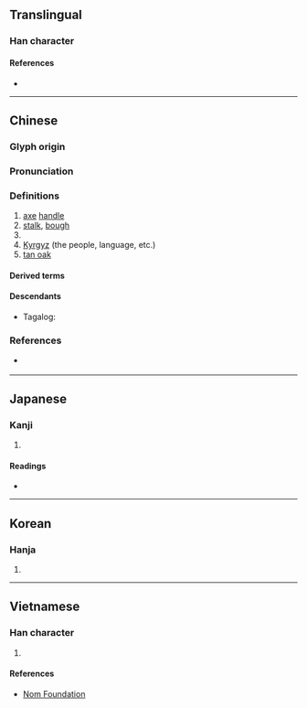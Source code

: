 {{character info/new}}
==Translingual==

===Han character===
{{Han char|rn=75|rad=木|as=05|sn=9|four=41920|canj=DMNR|ids=⿰木可}}

====References====
* {{Han ref|kx=0520.220|dkj=14658|dj=0908.170|hdz=21178.060|uh=67EF|ud=26607|bh=AC5F|bd=44127}}

----

==Chinese==
{{zh-forms}}

===Glyph origin===
{{Han etym}}

===Pronunciation===
{{zh-pron
|m=kē
|m-s=
|c=o1
|c-t=
|g=
|h=pfs=
|j=
|md=
|mn=koa/kho
|mn-t=
|w=
|x=
|mc=y
|oc=y
|ma=
|cat=n,pn
}}

===Definitions===
{{zh-hanzi}}

# [[axe]] [[handle]]
# [[stalk]], [[bough]]
# {{surname|lang=zh}}
# [[Kyrgyz]] (the people, language, etc.)
# [http://en.wikipedia.org/wiki/Notholithocarpus tan oak]

====Derived terms====
{{zh-der|南柯|柯則|柯子|柯欽|柯駕|柯打|牂柯|柯爾克孜|古柯|柯南|南柯一夢}}

====Descendants====
* {{qualifier|Hokkien dialect}} Tagalog: {{l|tl|Cua}}

===References===
* {{qualifier|Min Nan}} {{thcwd|5090}}

----

==Japanese==

===Kanji===
{{ja-kanji|grade=|rs=木05}}

# {{defn|lang=ja|sort=木05}}

====Readings====
* {{ja-readings
|goon=か
|kanon=か
|kun=え-
}}

----

==Korean==

===Hanja===
{{ko-hanja|hangeul=가|eumhun=|rv=ga|mr=ka|y=ka}}

# {{defn|lang=ko|sort=木05}}

----

==Vietnamese==

===Han character===
{{vi-hantu|rs=木05|kha}}

# {{defn|lang=vi|sort=木05}}

====References====
* [http://nomfoundation.org/common/nom_details.php?codepoint=67ef Nom Foundation]